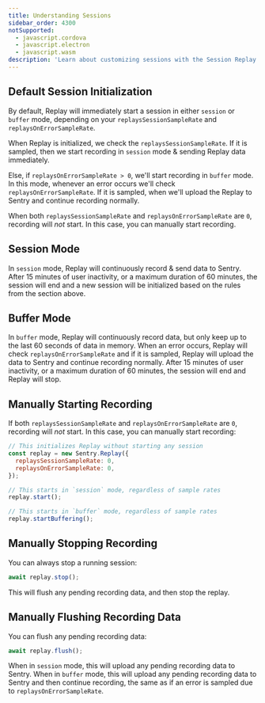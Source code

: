 ```yaml
---
title: Understanding Sessions
sidebar_order: 4300
notSupported:
  - javascript.cordova
  - javascript.electron
  - javascript.wasm
description: 'Learn about customizing sessions with the Session Replay SDK.'
---
```


## Default Session Initialization

By default, Replay will immediately start a session in either `session` or `buffer` mode, depending on your `replaysSessionSampleRate` and `replaysOnErrorSampleRate`.

When Replay is initialized, we check the `replaysSessionSampleRate`.
If it is sampled, then we start recording in `session` mode & sending Replay data immediately.

Else, if `replaysOnErrorSampleRate > 0`, we'll start recording in `buffer` mode.
In this mode, whenever an error occurs we'll check `replaysOnErrorSampleRate`.
If it is sampled, when we'll upload the Replay to Sentry and continue recording normally.

When both `replaysSessionSampleRate` and `replaysOnErrorSampleRate` are `0`, recording will _not_ start.
In this case, you can manually start recording.

## Session Mode

In `session` mode, Replay will continuously record & send data to Sentry. After 15 minutes of user inactivity, or a maximum duration of 60 minutes, the session will end and a new session will be initialized based on the rules from the section above.

## Buffer Mode

In `buffer` mode, Replay will continuously record data, but only keep up to the last 60 seconds of data in memory. When an error occurs, Replay will check `replaysOnErrorSampleRate` and if it is sampled, Replay will upload the data to Sentry and continue recording normally. After 15 minutes of user inactivity, or a maximum duration of 60 minutes, the session will end and Replay will stop.

## Manually Starting Recording

If both `replaysSessionSampleRate` and `replaysOnErrorSampleRate` are `0`, recording will _not_ start. In this case, you can manually start recording:

```javascript
// This initializes Replay without starting any session
const replay = new Sentry.Replay({
  replaysSessionSampleRate: 0,
  replaysOnErrorSampleRate: 0,
});

// This starts in `session` mode, regardless of sample rates
replay.start();

// This starts in `buffer` mode, regardless of sample rates
replay.startBuffering();
```

## Manually Stopping Recording

You can always stop a running session:

```javascript
await replay.stop();
```

This will flush any pending recording data, and then stop the replay.

## Manually Flushing Recording Data

You can flush any pending recording data:

```javascript
await replay.flush();
```

When in `session` mode, this will upload any pending recording data to Sentry.
When in `buffer` mode, this will upload any pending recording data to Sentry and then continue recording, the same as if an error is sampled due to `replaysOnErrorSampleRate`.
